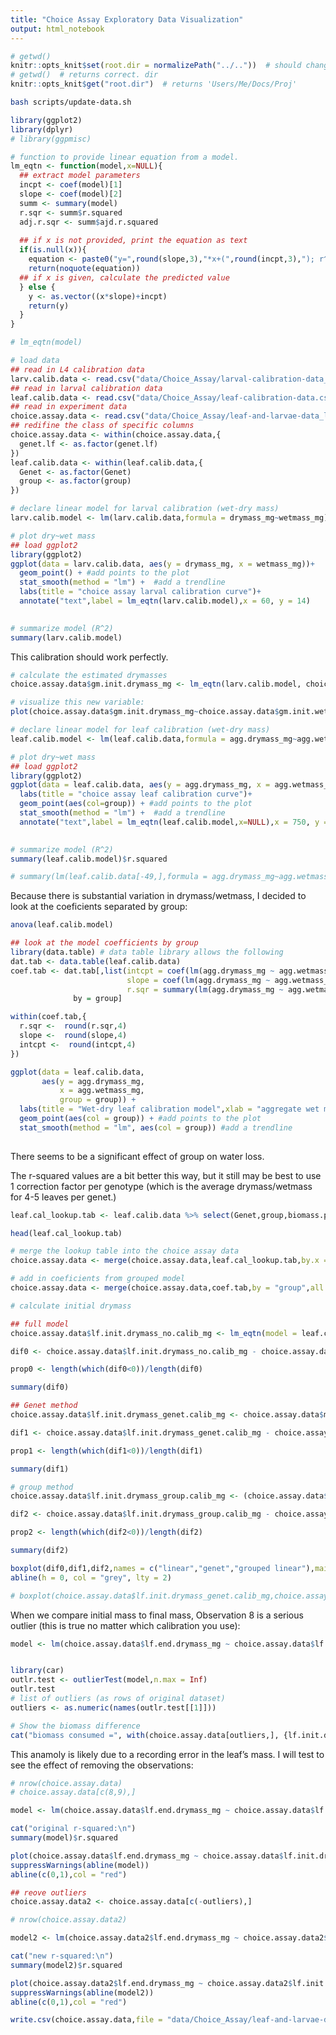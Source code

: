 ```yaml
---
title: "Choice Assay Exploratory Data Visualization"
output: html_notebook
---
```


```r
# getwd() 
knitr::opts_knit$set(root.dir = normalizePath("../.."))  # should change the working directory to the containing dir.
# getwd()  # returns correct. dir
knitr::opts_knit$get("root.dir")  # returns 'Users/Me/Docs/Proj'
```

```bash
bash scripts/update-data.sh
```

```r
library(ggplot2)
library(dplyr)
# library(ggpmisc)
```


```r
# function to provide linear equation from a model. 
lm_eqtn <- function(model,x=NULL){
  ## extract model parameters
  incpt <- coef(model)[1]
  slope <- coef(model)[2]
  summ <- summary(model)
  r.sqr <- summ$r.squared
  adj.r.sqr <- summ$ajd.r.squared
  
  ## if x is not provided, print the equation as text
  if(is.null(x)){
    equation <- paste0("y=",round(slope,3),"*x+(",round(incpt,3),"); r^2=",round(r.sqr,4))
    return(noquote(equation))
  ## if x is given, calculate the predicted value
  } else {
    y <- as.vector((x*slope)+incpt)
    return(y)
  }
}

# lm_eqtn(model)
```


```r
# load data
## read in L4 calibration data
larv.calib.data <- read.csv("data/Choice_Assay/larval-calibration-data_L4.csv")
## read in larval calibration data
leaf.calib.data <- read.csv("data/Choice_Assay/leaf-calibration-data.csv")
## read in experiment data
choice.assay.data <- read.csv("data/Choice_Assay/leaf-and-larvae-data_long.csv")
## redifine the class of specific columns
choice.assay.data <- within(choice.assay.data,{
  genet.lf <- as.factor(genet.lf)
})
leaf.calib.data <- within(leaf.calib.data,{
  Genet <- as.factor(Genet)
  group <- as.factor(group)
})

```

```r
# declare linear model for larval calibration (wet-dry mass)
larv.calib.model <- lm(larv.calib.data,formula = drymass_mg~wetmass_mg)

# plot dry~wet mass
## load ggplot2
library(ggplot2)
ggplot(data = larv.calib.data, aes(y = drymass_mg, x = wetmass_mg))+
  geom_point() + #add points to the plot
  stat_smooth(method = "lm") +  #add a trendline
  labs(title = "choice assay larval calibration curve")+
  annotate("text",label = lm_eqtn(larv.calib.model),x = 60, y = 14)
  

# summarize model (R^2)
summary(larv.calib.model)
```

This calibration should work perfectly. 

```r
# calculate the estimated drymasses
choice.assay.data$gm.init.drymass_mg <- lm_eqtn(larv.calib.model, choice.assay.data$gm.init.wetmass_mg)

# visualize this new variable:
plot(choice.assay.data$gm.init.drymass_mg~choice.assay.data$gm.init.wetmass_mg)
```


```r
# declare linear model for leaf calibration (wet-dry mass)
leaf.calib.model <- lm(leaf.calib.data,formula = agg.drymass_mg~agg.wetmass_mg + group)

# plot dry~wet mass
## load ggplot2
library(ggplot2)
ggplot(data = leaf.calib.data, aes(y = agg.drymass_mg, x = agg.wetmass_mg))+
  labs(title = "choice assay leaf calibration curve")+
  geom_point(aes(col=group)) + #add points to the plot
  stat_smooth(method = "lm") +  #add a trendline
  annotate("text",label = lm_eqtn(leaf.calib.model,x=NULL),x = 750, y = 550)
  

# summarize model (R^2)
summary(leaf.calib.model)$r.squared

# summary(lm(leaf.calib.data[-49,],formula = agg.drymass_mg~agg.wetmass_mg))$r.squared
```

Because there is substantial variation in drymass/wetmass, I decided to look at the coeficients separated by group:

```r
anova(leaf.calib.model)

## look at the model coefficients by group
library(data.table) # data table library allows the following
dat.tab <- data.table(leaf.calib.data)
coef.tab <- dat.tab[,list(intcpt = coef(lm(agg.drymass_mg ~ agg.wetmass_mg))[1],
                          slope = coef(lm(agg.drymass_mg ~ agg.wetmass_mg))[2],
                          r.sqr = summary(lm(agg.drymass_mg ~ agg.wetmass_mg))$r.squared),
              by = group]

within(coef.tab,{
  r.sqr <-  round(r.sqr,4)
  slope <-  round(slope,4)
  intcpt <-  round(intcpt,4)
})

ggplot(data = leaf.calib.data, 
       aes(y = agg.drymass_mg, 
           x = agg.wetmass_mg, 
           group = group)) +
  labs(title = "Wet-dry leaf calibration model",xlab = "aggregate wet mass (mg)", ylab = "aggregate dry mass (mg)") +     
  geom_point(aes(col = group)) + #add points to the plot
  stat_smooth(method = "lm", aes(col = group)) #add a trendline
  
```

There seems to be a significant effect of group on water loss.

The r-squared values are a bit better this way, but it still may be best to use 1 correction factor per genotype (which is the average drymass/wetmass for 4-5 leaves per genet.)

```r
leaf.cal_lookup.tab <- leaf.calib.data %>% select(Genet,group,biomass.proportion_dry.div.wet) %>% group_by(Genet,group) %>% summarise(mean.biomass.prop=mean(biomass.proportion_dry.div.wet,na.rm = TRUE))

head(leaf.cal_lookup.tab)
```

```r
# merge the lookup table into the choice assay data
choice.assay.data <- merge(choice.assay.data,leaf.cal_lookup.tab,by.x = "genet.lf",by.y = "Genet",all.x = TRUE)

# add in coeficients from grouped model
choice.assay.data <- merge(choice.assay.data,coef.tab,by = "group",all.x = TRUE)
```

```r
# calculate initial drymass

## full model
choice.assay.data$lf.init.drymass_no.calib_mg <- lm_eqtn(model = leaf.calib.model, choice.assay.data$lf.init.wetmass_mg)

dif0 <- choice.assay.data$lf.init.drymass_no.calib_mg - choice.assay.data$lf.end.drymass_mg

prop0 <- length(which(dif0<0))/length(dif0)

summary(dif0)

## Genet method
choice.assay.data$lf.init.drymass_genet.calib_mg <- choice.assay.data$mean.biomass.prop*choice.assay.data$lf.init.wetmass_mg

dif1 <- choice.assay.data$lf.init.drymass_genet.calib_mg - choice.assay.data$lf.end.drymass_mg

prop1 <- length(which(dif1<0))/length(dif1)

summary(dif1)

# group method
choice.assay.data$lf.init.drymass_group.calib_mg <- (choice.assay.data$lf.init.wetmass_mg*choice.assay.data$slope)+choice.assay.data$intcpt

dif2 <- choice.assay.data$lf.init.drymass_group.calib_mg - choice.assay.data$lf.end.drymass_mg

prop2 <- length(which(dif2<0))/length(dif2)

summary(dif2)

boxplot(dif0,dif1,dif2,names = c("linear","genet","grouped linear"),main = "Estimated Leaf Biomass Consumed \n by calibration method",ylab = "leaf biomass lost (mg)",xlab = "calibration type")
abline(h = 0, col = "grey", lty = 2)

# boxplot(choice.assay.data$lf.init.drymass_genet.calib_mg,choice.assay.data$lf.init.drymass_group.calib_mg,names = c("genet calibration","group calibration"),main = "Estimated Initial Leaf Biomass (by calibration method)",ylab = "leaf biomass (mg)")
```

When we compare initial mass to final mass, Observation 8 is a serious outlier (this is true no matter which calibration you use):

```r
model <- lm(choice.assay.data$lf.end.drymass_mg ~ choice.assay.data$lf.init.drymass_group.calib_mg)


library(car)
outlr.test <- outlierTest(model,n.max = Inf)
outlr.test
# list of outliers (as rows of original dataset)
outliers <- as.numeric(names(outlr.test[[1]]))

# Show the biomass difference
cat("biomass consumed =", with(choice.assay.data[outliers,], {lf.init.drymass_group.calib_mg - lf.end.drymass_mg}),"mg\n")
```

This anamoly is likely due to a recording error in the leaf's mass. I will test to see the effect of removing the observations:

```r
# nrow(choice.assay.data)
# choice.assay.data[c(8,9),]

model <- lm(choice.assay.data$lf.end.drymass_mg ~ choice.assay.data$lf.init.drymass_group.calib_mg + choice.assay.data$group + choice.assay.data$gm.init.drymass_mg)

cat("original r-squared:\n")
summary(model)$r.squared

plot(choice.assay.data$lf.end.drymass_mg ~ choice.assay.data$lf.init.drymass_group.calib_mg)
suppressWarnings(abline(model))
abline(c(0,1),col = "red")

## reove outliers
choice.assay.data2 <- choice.assay.data[c(-outliers),]

# nrow(choice.assay.data2)

model2 <- lm(choice.assay.data2$lf.end.drymass_mg ~ choice.assay.data2$lf.init.drymass_group.calib_mg + choice.assay.data2$group + choice.assay.data2$gm.init.drymass_mg)

cat("new r-squared:\n")
summary(model2)$r.squared

plot(choice.assay.data2$lf.end.drymass_mg ~ choice.assay.data2$lf.init.drymass_group.calib_mg)
suppressWarnings(abline(model2))
abline(c(0,1),col = "red")

```


```r
write.csv(choice.assay.data,file = "data/Choice_Assay/leaf-and-larvae-data_long_calibrated.csv")
```

